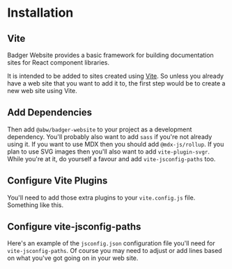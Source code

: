 
# Installation

## Vite

Badger Website provides a basic framework for building documentation sites for React component libraries.

It is intended to be added to sites created using
<a href="https://vitejs.dev/" target="_blank" rel="noreferrer">Vite</a>.
So unless you already have a web site that you want to add it to, the first
step would be to create a new web site using Vite.

<Snippet
  file="create.sh"
  expand
/>

## Add Dependencies

Then add `@abw/badger-website` to your project as a development dependency.
You'll probably also want to add `sass` if you're not already using it.  If
you want to use MDX then you should add `@mdx-js/rollup`.  If you plan to use
SVG images then you'll also want to add `vite-plugin-svgr`.
While you're at it, do yourself a favour and add `vite-jsconfig-paths` too.

<Snippet
  file="install.sh"
  expand
/>

## Configure Vite Plugins

You'll need to add those extra plugins to your `vite.config.js` file.
Something like this.

<Snippet
  file="vite.config.js"
  caption="vite.config.js"
  expand
/>

## Configure vite-jsconfig-paths

Here's an example of the `jsconfig.json` configuration file you'll need for
`vite-jsconfig-paths`.  Of course you may need to adjust or add lines based
on what you've got going on in your web site.

<Snippet
  file="jsconfig.json"
  caption="jsconfig.json"
  expand
/>

